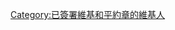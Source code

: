 {{Userbox
  |border-c = #000000
  |border-s = 1
  |id-c     = #008400
  |id-s     = 
  |id-fc    = #ffffff
  |info-c   = #99ffff
  |info-s   = 9
  |info-fc  = #000000
  |id       = 維基和平
  |info     = 這個用戶已簽署'''[[User:Carrotkit/維基和平約章|維基和平約章]]'''，並發誓不介入維基百科地域和政治紛爭。
}}
<includeonly>[[Category:已簽署維基和平約章的維基人]]</includeonly>[[Category:已簽署維基和平約章的維基人|{{PAGENAME}}]]